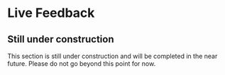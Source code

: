 # Live Feedback {#sec-act3-livefeedback}

::: {.callout-caution}
## Still under construction

This section is still under construction and will be completed in the near future.
Please do not go beyond this point for now.
:::

[//]: # TODO - Live Machine fill
